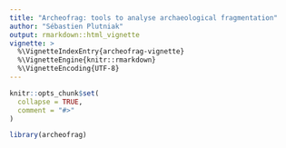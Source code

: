 ```yaml
---
title: "Archeofrag: tools to analyse archaeological fragmentation"
author: "Sébastien Plutniak"
output: rmarkdown::html_vignette
vignette: >
  %\VignetteIndexEntry{archeofrag-vignette}
  %\VignetteEngine{knitr::rmarkdown}
  %\VignetteEncoding{UTF-8}
---
```


```r
knitr::opts_chunk$set(
  collapse = TRUE,
  comment = "#>"
)
```

```r
library(archeofrag)
```
